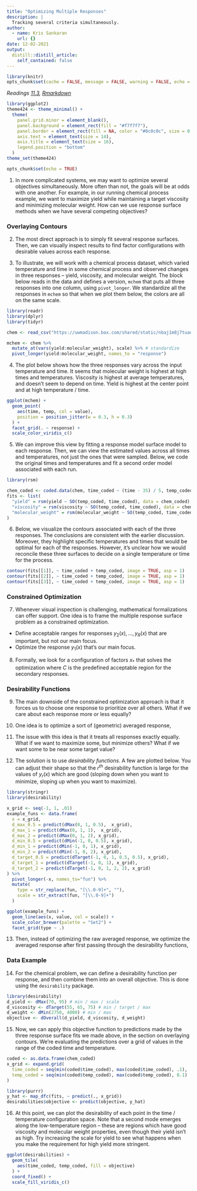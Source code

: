 ```yaml
---
title: "Optimizing Multiple Responses"
description: |
  Tracking several criteria simultaneously.
author:
  - name: Kris Sankaran
    url: {}
date: 12-02-2021
output:
  distill::distill_article:
    self_contained: false
---
```


```r
library(knitr)
opts_chunk$set(cache = FALSE, message = FALSE, warning = FALSE, echo = FALSE, fig.align = "center")
```

_Readings [11.3](https://www.wiley.com/en-us/Design+and+Analysis+of+Experiments%2C+10th+Edition-p-9781119492443#content-section), [Rmarkdown](https://github.com/krisrs1128/stat424_f21/blob/main/_posts/2021-08-17-week12-2/week12-2.Rmd)_

```r
library(ggplot2)
theme424 <- theme_minimal() + 
  theme(
    panel.grid.minor = element_blank(),
    panel.background = element_rect(fill = "#f7f7f7"),
    panel.border = element_rect(fill = NA, color = "#0c0c0c", size = 0.6),
    axis.text = element_text(size = 14),
    axis.title = element_text(size = 16),
    legend.position = "bottom"
  )
theme_set(theme424)
```

```r
opts_chunk$set(echo = TRUE)
```

1. In more complicated systems, we may want to optimize several objectives
simultaneously. More often than not, the goals will be at odds with one another.
For example, in our running chemical process example, we want to maximize yield
while maintaining a target viscosity and minimizing molecular weight. How can we
use response surface methods when we have several competing objectives?

### Overlaying Contours

2. The most direct approach is to simply fit several response surfaces. Then, we
can visually inspect results to find factor configurations with desirable values
across each response.

3. To illustrate, we will work with a chemical process dataset, which varied
temperature and time in some chemical process and observed changes in three
responses -- yield, viscosity, and molecular weight. The block below reads in
the data and defines a version, `mchem` that puts all three responses into one
column, using `pivot_longer`. We standardize all the responses in `mchem` so
that when we plot them below, the colors are all on the same scale.

```r
library(readr)
library(dplyr)
library(tidyr)

chem <- read_csv("https://uwmadison.box.com/shared/static/nbaj1m8j7tuaqmznjlrsgbzyhp9k61i8.csv")

mchem <- chem %>%
  mutate_at(vars(yield:molecular_weight), scale) %>% # standardize
  pivot_longer(yield:molecular_weight, names_to = "response")
```
4. The plot below shows how the three responses vary across the input
temperature and time. It seems that molecular weight is highest at high times
and temperatures. Viscosity is highest at average temperatures, and doesn't seem
to depend on time. Yield is highest at the center point and at high temperature
/ time.

```r
ggplot(mchem) +
  geom_point(
    aes(time, temp, col = value),
    position = position_jitter(w = 0.3, h = 0.3)
  ) +
  facet_grid(. ~ response) +
  scale_color_viridis_c()
```

5. We can improve this view by fitting a response model surface model to each
response. Then, we can view the estimated values across all times and
temperatures, not just the ones that were sampled. Below, we code the original
times and temperatures and fit a second order model associated with each run.

```r
library(rsm)

chem_coded <- coded.data(chem, time_coded ~ (time - 35) / 5, temp_coded ~ (temp - 155) / 5)
fits <- list(
  "yield" = rsm(yield ~ SO(temp_coded, time_coded), data = chem_coded),
  "viscosity" = rsm(viscosity ~ SO(temp_coded, time_coded), data = chem_coded),
  "molecular_weight" = rsm(molecular_weight ~ SO(temp_coded, time_coded), data = chem_coded)
)
```

6. Below, we visualize the contours associated with each of the three responses.
The conclusions are consistent with the earlier discussion. Moreover, they
highlight specific temperatures and times that would be optimal for each of the
responses. However, it's unclear how we would reconcile these three surfaces to
decide on a single temperature or time for the process.

```r
contour(fits[[1]], ~ time_coded + temp_coded, image = TRUE, asp = 1)
contour(fits[[2]], ~ time_coded + temp_coded, image = TRUE, asp = 1)
contour(fits[[3]], ~ time_coded + temp_coded, image = TRUE, asp = 1)
```


### Constrained Optimization

7. Whenever visual inspection is challenging, mathematical formalizations can
offer support. One idea is to frame the multiple response surface problem as a
constrained optimization.
  * Define acceptable ranges for responses  $y_{2}\left(x\right), \dots,
  y_{R}\left(x\right)$ that are important, but not our main focus.
  * Optimize the response $y_{1}\left(x\right)$ that’s our main focus.

8. Formally, we look for a configuration of factors $x_{\ast}$ that solves the
optimization
\begin{align*}
\underset{x}{\text{maximize}}\medspace &y_{1}\left(x\right) \\
\text{subject to }\medspace &\left(y_{2}\left(x\right), \dots, y_{R}\left(x\right)\right) \in \mathcal{C}
\end{align*}
where $C$ is the predefined acceptable region for the secondary responses.

### Desirability Functions

9. The main downside of the constrained optimization approach is that it forces
us to choose one response to prioritize over all others. What if we care about
each response more or less equally?

10. One idea is to optimize a sort of (geometric) averaged response,
\begin{align*}
\underset{x}{\text{maximize}}\medspace \left[\prod_{r = 1}^{R} y_{r}\left(x\right)\right]^{\frac{1}{R}}
\end{align*}

11. The issue with this idea is that it treats all responses exactly equally.
What if we want to maximize some, but minimize others? What if we want some to
be near some target value?

12. The solution is to use _desirability functions_. A few are plotted below. You
can adjust their shape so that the $r^{th}$ desirability function is large for
the values of $y_{r}\left(x\right)$ which are good (sloping down when you want
to minimize, sloping up when you want to maximize).

```r
library(stringr)
library(desirability)

x_grid <- seq(-1, 1, .01)
example_funs <- data.frame(
  x = x_grid,
  d_max_0.5 = predict(dMax(0, 1, 0.5),  x_grid),
  d_max_1 = predict(dMax(0, 1, 1),  x_grid),
  d_max_2 = predict(dMax(0, 1, 2), x_grid),
  d_min_0.5 = predict(dMin(-1, 0, 0.5), x_grid),
  d_min_1 = predict(dMin(-1, 0, 1), x_grid),
  d_min_2 = predict(dMin(-1, 0, 2), x_grid),
  d_target_0.5 = predict(dTarget(-1, 0, 1, 0.5, 0.5), x_grid),
  d_target_1 = predict(dTarget(-1, 0, 1), x_grid),
  d_target_2 = predict(dTarget(-1, 0, 1, 2, 2), x_grid)
) %>%
  pivot_longer(-x, names_to="fun") %>%
  mutate(
    type = str_replace(fun, "[\\.0-9]+", ""),
    scale = str_extract(fun, "[\\.0-9]+")
  )

ggplot(example_funs) +
  geom_line(aes(x, value, col = scale)) +
  scale_color_brewer(palette = "Set2") +
  facet_grid(type ~ .)
```

13. Then, instead of optimizing the raw averaged response, we optimize the
averaged response after first passing through the desirability functions,
\begin{align*}
\underset{x}{\text{maximize}} \medspace \left[\prod_{r = 1}^{R} d_{r}\left(y_{r}\left(x\right)\right)\right]^{\frac{1}{R}}
\end{align*}

### Data Example

14. For the chemical problem, we can define a desirability function per
response, and then combine them into an overall objective. This is done using
the `desirability` package.

```r
library(desirability)
d_yield <- dMax(70, 95) # min / max / scale
d_viscosity <- dTarget(55, 65, 75) # min / target / max
d_weight <- dMin(2750, 4000) # min / max
objective <- dOverall(d_yield, d_viscosity, d_weight)
```

15. Now, we can apply this objective function to predictions made by the three
response surface fits we made above, in the section on overlaying contours.
We're evaluating the predictions over a grid of values in the range of the coded
time and temperature.

```r
coded <- as.data.frame(chem_coded)
x_grid <- expand.grid(
  time_coded = seq(min(coded$time_coded), max(coded$time_coded), .1),
  temp_coded = seq(min(coded$temp_coded), max(coded$temp_coded), 0.1)
)
```

```r
library(purrr)
y_hat <- map_dfc(fits, ~ predict(., x_grid))
desirabilities$objective <- predict(objective, y_hat)
```

16. At this point, we can plot the desirability of each point in the time /
temperature configuration space. Note that a second mode emerges along the
low-temperature region -- these are regions which have good viscosity and
molecular weight properties, even though their yield isn't as high. Try
increasing the scale for yield to see what happens when you make the requirement
for high yield more stringent.

```r
ggplot(desirabilities) +
  geom_tile(
    aes(time_coded, temp_coded, fill = objective)
  ) +
  coord_fixed() +
  scale_fill_viridis_c()
```
